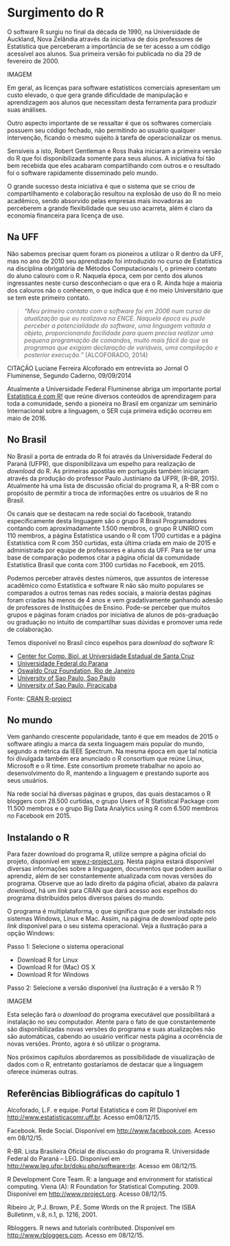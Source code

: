 # Surgimento do R

O software R surgiu no final da década de 1990, na Universidade de Auckland, Nova Zelândia através da iniciativa de dois professores de Estatística que perceberam a importância de se ter acesso a um código acessível aos alunos. Sua primeira versão foi publicada no dia 29 de fevereiro de 2000.

IMAGEM

Em geral, as licenças para software estatísticos comerciais apresentam um custo elevado, o que gera grande dificuldade de manipulação e aprendizagem aos alunos que necessitam desta ferramenta para produzir suas análises.

Outro aspecto importante de se ressaltar é que os softwares comerciais possuem seu código fechado, não permitindo ao usuário qualquer intervenção, ficando o mesmo sujeito à tarefa de operacionalizar os menus.

Sensíveis a isto, Robert Gentleman e Ross Ihaka iniciaram a primeira versão do R que foi disponibilizada somente para seus alunos. A iniciativa foi tão bem recebida que eles acabaram compartilhando com outros e o resultado foi o software rapidamente disseminado pelo mundo.

O grande sucesso desta iniciativa é que o sistema que se criou de compartilhamento e colaboração resultou na explosão de uso do R no meio acadêmico, sendo absorvido pelas empresas mais inovadoras ao perceberem a grande flexibilidade que seu uso acarreta, além é claro da economia financeira para licença de uso.

## Na UFF

Não sabemos precisar quem foram os pioneiros a utilizar o R dentro da UFF, mas no ano de 2010 seu aprendizado foi introduzido no curso de Estatística na disciplina obrigatória de Métodos Computacionais I, o primeiro contato do aluno calouro com o R. Naquela época, cem por cento dos alunos ingressantes neste curso desconheciam o que era o R. Ainda hoje a maioria dos calouros não o conhecem, o que indica que é no meio Universitário que se tem este primeiro contato.

>*“Meu primeiro contato com o software foi em 2006 num curso de atualização que eu realizava na ENCE. Naquela época eu pude perceber a potencialidade do software, uma linguagem voltada a objeto, proporcionando facilidade para quem precisa realizar uma pequena programação de comandos, muito mais fácil do que os programas que exigiam declaração de variáveis, uma compilação e posterior execução.”* (ALCOFORADO, 2014)

CITAÇÃO Luciane Ferreira Alcoforado em entrevista ao Jornal O Fluminense, Segundo Caderno, 09/09/2014

Atualmente a Universidade Federal Fluminense abriga um importante portal [Estatística é com R!](http://www.estatisticacomr.uff.br) que reúne diversos conteúdos de aprendizagem para toda a comunidade, sendo a pioneira no Brasil em organizar um seminário Internacional sobre a linguagem, o SER cuja primeira edição ocorreu em maio de 2016.

## No Brasil

No Brasil a porta de entrada do R foi através da Universidade Federal do Paraná (UFPR), que disponibilizava um espelho para realização de *download* do R. As primeiras apostilas em português também iniciaram através da produção do professor Paulo Justiniano da UFPR, (R-BR, 2015). Atualmente há uma lista de discussão oficial do programa R, a R-BR com o propósito de permitir a troca de informações entre os usuários de R no Brasil.

Os canais que se destacam na rede social do facebook, tratando especificamente desta linguagem são o grupo R Brasil Programadores contando com aproximadamente 1.500 membros, o grupo R UNIRIO com 110 membros, a página Estatística usando o R com 1700 curtidas e a página Estatística com R com 350 curtidas, esta última criada em maio de 2015 e administrada por equipe de professores e alunos da UFF. Para se ter uma base de comparação podemos citar a página oficial da comunidade Estatística Brasil que conta com 3100 curtidas no Facebook, em 2015.

Podemos perceber através destes números, que assuntos de interesse acadêmico como Estatística e software R não são muito populares se comparados a outros temas nas redes sociais, a maioria destas páginas foram criadas há menos de 4 anos e vem gradativamente ganhando adesão de professores de Instituições de Ensino. Pode-se perceber que muitos grupos e páginas foram criados por iniciativa de alunos de pós-graduação ou graduação no intuito de compartilhar suas dúvidas e promover uma rede de colaboração.

Temos disponível no Brasil cinco espelhos para *download* do *software* R:

* [Center for Comp. Biol. at Universidade Estadual de Santa Cruz](http://nbcgib.uesc.br/mirrors/cran/)
* [Universidade Federal do Parana](http://cran-r.c3sl.ufpr.br/) 
* [Oswaldo Cruz Foundation, Rio de Janeiro](http://cran.fiocruz.br/)
* [University of Sao Paulo, Sao Paulo](http://www.vps.fmvz.usp.br/CRAN/) 
* [University of Sao Paulo, Piracicaba](http://brieger.esalq.usp.br/CRAN/) 

Fonte: [CRAN R-project](https://cran.r-project.org/mirrors.html)

## No mundo

Vem ganhando crescente popularidade, tanto é que em meados de 2015 o software atingiu a marca da sexta linguagem mais popular do mundo, segundo a métrica da IEEE Spectrum. Na mesma época em que tal notícia foi divulgada também era anunciado o R consortium que reúne Linux, Microsoft e o R time. Este consortium promete trabalhar no apoio ao desenvolvimento do R, mantendo a linguagem e prestando suporte aos seus usuários.

Na rede social há diversas páginas e grupos, das quais destacamos o R bloggers com 28.500 curtidas, o grupo Users of R Statistical Package com 11.500 membros e o grupo Big Data Analytics using R com 6.500 membros no Facebook em 2015.

## Instalando o R

Para fazer download do programa R, utilize sempre a página oficial do projeto, disponível em [www.r-project.org](http://www.r-project.org). Nesta página estará disponível diversas informações sobre a linguagem, documentos que podem auxiliar o aprendiz, além de ser constantemente atualizada com novas versões do programa. 
Observe que ao lado direito da página oficial, abaixo da palavra *download*, há um *link* para CRAN que dará acesso aos espelhos do programa distribuídos pelos diversos países do mundo. 

O programa é multiplataforma, o que significa que pode ser instalado nos sistemas Windows, Linux e Mac. Assim, na página de *download* opte pelo *link* disponível para o seu sistema operacional. Veja a ilustração para a opção Windows:

Passo 1: Selecione o sistema operacional

* Download R for Linux
* Download R for (Mac) OS X
* Download R for Windows

Passo 2: Selecione a versão disponível (na ilustração é a versão R ?)

IMAGEM

Esta seleção fará o *download* do programa executável que possibilitará a instalação no seu computador. Atente para o fato de que constantemente são disponibilizadas novas versões do programa e suas atualizações não são automáticas, cabendo ao usuário verificar nesta página a ocorrência de novas versões. Pronto, agora é só utilizar o programa.

Nos próximos capítulos abordaremos as possibilidade de visualização de dados com o R, entretanto gostaríamos de destacar que a linguagem oferece inúmeras outras.

## Referências Bibliográficas do capítulo 1

Alcoforado, L.F. e equipe. Portal Estatística é com R! Disponível em <http://www.estatisticacomr.uff.br>. Acesso em08/12/15.

Facebook. Rede Social. Disponível em <http://www.facebook.com>. Acesso em 08/12/15.

R-BR. Lista Brasileira Oficial de discussão do programa R. Universidade Federal do Paraná – LEG. Disponível em <http://www.leg.ufpr.br/doku.php/software:rbr>. Acesso em 08/12/15.

R Development Core Team. R: a language and environment for statistical computing. Viena (A): R Foundation for Statistical Computing. 2009. Disponível em <http://www.rproject.org>. Acesso 08/12/15.

Ribeiro Jr, P.J. Brown, P.E. Some Words on the R project. The ISBA Bulletinm, v.8, n.1, p. 1216, 2001.

Rbloggers. R news and tutorials contributed. Disponível em <http://www.rbloggers.com>. Acesso em 08/12/15.
